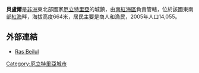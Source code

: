 {{Infobox settlement
|official_name =  貝盧爾
|native_name = 
|image_skyline = 
|imagesize = 
|image_caption = 
|image_flag = 
|image_seal = 
|image_map = 
|map_caption = 
|pushpin_map = Eritrea
|pushpin_label_position =bottom
|pushpin_mapsize        = 300
|pushpin_map_caption    =
|coordinates_region = ER
|subdivision_type = 國家
|subdivision_type1 = 區
|subdivision_name = {{flag|Eritrea}}
|subdivision_name1 = [[南紅海區|南紅海區]]
|subdivision_type2 = 
|subdivision_name2 = 
|established_title = 
|established_date =
|government_type = 
|leader_title = 
|leader_name = 
|area_magnitude = 
|area_total_sq_mi =
|area_total_km2 = 
|area_land_sq_mi =
|area_land_km2 = 
|area_urban_sq_mi = 
|area_urban_km2 = 
|area_metro_km2 = 
|area_metro_sq_mi = 
|population_as_of=
|population_footnotes =
|population_total =  
|population_urban = 
|population_metro =
|population_density_sq_mi = 
|population_density_km2 =
|timezone = 
|utc_offset = 
|timezone_DST =
|utc_offset_DST = 
|latd=13|latm=15|lats=52|latNS=N
|longd=42|longm=20|longs=03|longEW=E
|elevation_footnotes=
|elevation_m = 664
|elevation_ft = 
|postal_code_type = 
|postal_code = 
|area_code = 
|website = 
|footnotes =
}}

'''貝盧爾'''是[[非洲|非洲]]東北部國家[[厄立特里亞|厄立特里亞]]的城鎮，由[[南紅海區|南紅海區]]負責管轄，位於該國東南部[[紅海|紅海]]畔，海拔高度664米，居民主要是商人和漁民，2005年人口14,055。

== 外部連結 ==
*[http://www.getamap.net/maps/eritrea/eritrea_(general)/_beilul_ras/ Ras Beilul] {{Wayback|url=http://www.getamap.net/maps/eritrea/eritrea_(general)/_beilul_ras/ |date=20181005180436 }}

{{Coord|13|15|52|N|42|20|03|E|region:ER_type:city|display=title}}
{{Eritrea-stub}}

[[Category:厄立特里亞城市|Category:厄立特里亞城市]]